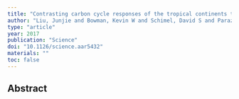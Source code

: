 ```yaml
---
title: "Contrasting carbon cycle responses of the tropical continents to the 2015-2016 El Ni~no"
author: "Liu, Junjie and Bowman, Kevin W and Schimel, David S and Parazoo, Nicolas C and Jiang, Zhe and Lee, Meemong and Bloom, A Anthony and Wunch, Debra and Frankenberg, Christian and Sun, Ying and others"
type: "article"
year: 2017
publication: "Science"
doi: "10.1126/science.aar5432"
materials: ""
toc: false
---
```


## Abstract

